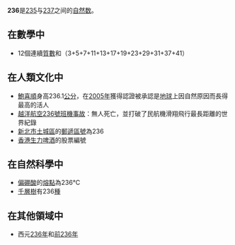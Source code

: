 {{Unreferenced|time=2017-02-08T04:02:04+00:00}}
{{noteTA|G1=Math}}
{{整数
| 质因数分解 = <math>2^2 \times 59</math>
| 罗马数字 = CCXXXVI
}}
'''236'''是[[235|235]]与[[237|237]]之间的[[自然数|自然数]]。

== 在數學中 ==
{{數字性質|use math=yes}}
*12個連續[[質數|質數]]和（3+5+7+11+13+17+19+23+29+31+37+41）

== 在人類文化中 ==
*[[鮑喜順|鮑喜順]]身高236.1[[公分|公分]]，在[[2005年|2005年]]獲得認證被承認是[[地球|地球]]上因自然原因而長得最高的活人
*[[越洋航空236號班機事故|越洋航空236號班機事故]]：無人死亡，並打破了民航機滑翔飛行最長距離的世界紀錄
*[[新北市|新北市]][[土城區|土城區]]的[[郵遞區號|郵遞區號]]為236
*[[香港生力啤酒廠|香港生力啤酒]]的股票編號

== 在自然科學中 ==
*[[偏硼酸|偏硼酸]]的[[熔點|熔點]]為236°C
*[[千層樹|千層樹]]有236[[種|種]]

== 在其他領域中 ==
*西元[[236年|236年]]和[[前236年|前236年]]